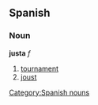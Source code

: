 == Spanish == 
=== Noun === 
'''justa''' ''f'' 
# [[tournament]] 
# [[joust]]
[[Category:Spanish nouns]]